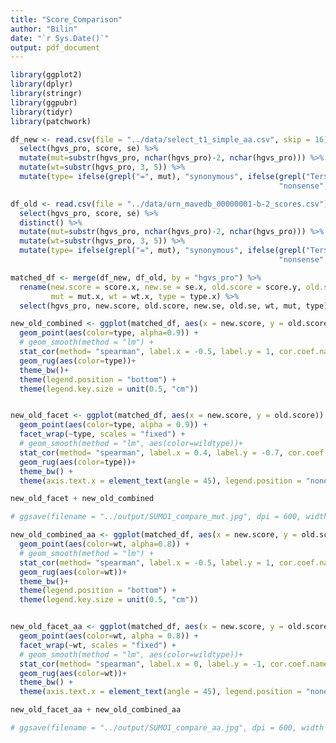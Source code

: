 ```yaml
---
title: "Score_Comparison"
author: "Bilin"
date: "`r Sys.Date()`"
output: pdf_document
---
```


```r
library(ggplot2)
library(dplyr)
library(stringr)
library(ggpubr)
library(tidyr)
library(patchwork)
```


```r
df_new <- read.csv(file = "../data/select_t1_simple_aa.csv", skip = 16) %>% 
  select(hgvs_pro, score, se) %>% 
  mutate(mut=substr(hgvs_pro, nchar(hgvs_pro)-2, nchar(hgvs_pro))) %>%
  mutate(wt=substr(hgvs_pro, 3, 5)) %>% 
  mutate(type= ifelse(grepl("=", mut), "synonymous", ifelse(grepl("Ter$", mut), 
                                                            "nonsense", "missense")))

```

```r
df_old <- read.csv(file = "../data/urn_mavedb_00000001-b-2_scores.csv") %>% 
  select(hgvs_pro, score, se) %>% 
  distinct() %>% 
  mutate(mut=substr(hgvs_pro, nchar(hgvs_pro)-2, nchar(hgvs_pro))) %>%
  mutate(wt=substr(hgvs_pro, 3, 5)) %>% 
  mutate(type= ifelse(grepl("=", mut), "synonymous", ifelse(grepl("Ter$", mut), 
                                                            "nonsense", "missense")))

```

```r
matched_df <- merge(df_new, df_old, by = "hgvs_pro") %>% 
  rename(new.score = score.x, new.se = se.x, old.score = score.y, old.se = se.y, 
         mut = mut.x, wt = wt.x, type = type.x) %>% 
  select(hgvs_pro, new.score, old.score, new.se, old.se, wt, mut, type)

```


```r
new_old_combined <- ggplot(matched_df, aes(x = new.score, y = old.score)) + 
  geom_point(aes(color=type, alpha=0.9)) +
  # geom_smooth(method = "lm") +
  stat_cor(method= "spearman", label.x = -0.5, label.y = 1, cor.coef.name = "rho",aes(label = ..r.label..)) +
  geom_rug(aes(color=type))+
  theme_bw()+
  theme(legend.position = "bottom") +
  theme(legend.key.size = unit(0.5, "cm")) 


new_old_facet <- ggplot(matched_df, aes(x = new.score, y = old.score)) + 
  geom_point(aes(color=type, alpha = 0.9)) +
  facet_wrap(~type, scales = "fixed") +
  # geom_smooth(method = "lm", aes(color=wildtype))+
  stat_cor(method= "spearman", label.x = 0.4, label.y = -0.7, cor.coef.name = "rho", aes(label = ..r.label..)) +
  geom_rug(aes(color=type))+
  theme_bw() +
  theme(axis.text.x = element_text(angle = 45), legend.position = "none")

new_old_facet + new_old_combined

# ggsave(filename = "../output/SUMO1_compare_mut.jpg", dpi = 600, width = 13, height = 6)
```

```r
new_old_combined_aa <- ggplot(matched_df, aes(x = new.score, y = old.score)) + 
  geom_point(aes(color=wt, alpha=0.8)) +
  # geom_smooth(method = "lm") +
  stat_cor(method= "spearman", label.x = -0.5, label.y = 1, cor.coef.name = "rho",aes(label = ..r.label..)) +
  geom_rug(aes(color=wt))+
  theme_bw()+
  theme(legend.position = "bottom") +
  theme(legend.key.size = unit(0.5, "cm")) 


new_old_facet_aa <- ggplot(matched_df, aes(x = new.score, y = old.score)) + 
  geom_point(aes(color=wt, alpha = 0.8)) +
  facet_wrap(~wt, scales = "fixed") +
  # geom_smooth(method = "lm", aes(color=wildtype))+
  stat_cor(method= "spearman", label.x = 0, label.y = -1, cor.coef.name = "rho", aes(label = ..r.label..)) +
  geom_rug(aes(color=wt))+
  theme_bw() +
  theme(axis.text.x = element_text(angle = 45), legend.position = "none")

new_old_facet_aa + new_old_combined_aa

# ggsave(filename = "../output/SUMO1_compare_aa.jpg", dpi = 600, width = 14, height = 6)
```

